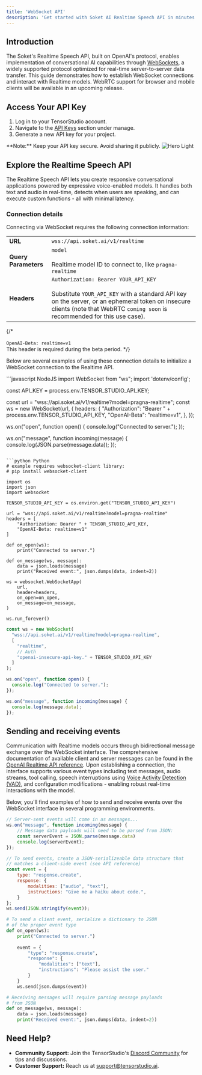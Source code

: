 ```yaml
---
title: 'WebSocket API'
description: 'Get started with Soket AI Realtime Speech API in minutes'
---
```


## Introduction

The Soket's Realtime Speech API, built on OpenAI's protocol, enables implementation of conversational AI capabilities through [WebSockets](https://developer.mozilla.org/en-US/docs/Web/API/WebSockets_API), a widely supported protocol optimized for real-time server-to-server data transfer. This guide demonstrates how to establish WebSocket connections and interact with Realtime models. WebRTC support for browser and mobile clients will be available in an upcoming release.

## Access Your API Key

1. Log in to your TensorStudio account.
2. Navigate to the [API Keys](https://app.tensorstudio.ai/studio/api-keys) section under manage.
3. Generate a new API key for your project.
<Info>
  **Note:** Keep your API key secure. Avoid sharing it publicly.
</Info>

<Frame>
<img
  className="block"
  style={{ borderRadius: '15px' }}
  src="/images/api_key_list.svg"
  alt="Hero Light"
/>
</Frame>

## Explore the Realtime Speech API

The Realtime Speech API lets you create responsive conversational applications powered by expressive voice-enabled models. It handles both text and audio in real-time, detects when users are speaking, and can execute custom functions - all with minimal latency.

### Connection details

Connecting via WebSocket requires the following connection information:

|          |    | 
| ------------- | ----------------- |
|**URL**|`wss://api.soket.ai/v1/realtime`|
|**Query Parameters**|`model` <br/><br/> Realtime model ID to connect to, like `pragna-realtime`|
|**Headers**|`Authorization: Bearer YOUR_API_KEY` <br/><br/> Substitute `YOUR_API_KEY` with a standard API key on the server, or an ephemeral token on insecure clients (note that WebRTC `coming soon` is recommended for this use case).|

{/* <br/><br/> `OpenAI-Beta: realtime=v1` <br/> This header is required during the beta period. */}

Below are several examples of using these connection details to initialize a WebSocket connection to the Realtime API.

<CodeGroup>
```javascript NodeJS
import WebSocket from "ws";
import 'dotenv/config';

const API_KEY = process.env.TENSOR_STUDIO_API_KEY;

const url = "wss://api.soket.ai/v1/realtime?model=pragna-realtime";
const ws = new WebSocket(url, {
  headers: {
    "Authorization": "Bearer " + process.env.TENSOR_STUDIO_API_KEY,
    "OpenAI-Beta": "realtime=v1",
  },
});

ws.on("open", function open() {
  console.log("Connected to server.");
});

ws.on("message", function incoming(message) {
  console.log(JSON.parse(message.data));
});
```

```python Python
# example requires websocket-client library:
# pip install websocket-client

import os
import json
import websocket

TENSOR_STUDIO_API_KEY = os.environ.get("TENSOR_STUDIO_API_KEY")

url = "wss://api.soket.ai/v1/realtime?model=pragna-realtime"
headers = [
    "Authorization: Bearer " + TENSOR_STUDIO_API_KEY,
    "OpenAI-Beta: realtime=v1"
]

def on_open(ws):
    print("Connected to server.")

def on_message(ws, message):
    data = json.loads(message)
    print("Received event:", json.dumps(data, indent=2))

ws = websocket.WebSocketApp(
    url,
    header=headers,
    on_open=on_open,
    on_message=on_message,
)

ws.run_forever()
```

```javascript JavaScript
const ws = new WebSocket(
  "wss://api.soket.ai/v1/realtime?model=pragna-realtime",
  [
    "realtime",
    // Auth
    "openai-insecure-api-key." + TENSOR_STUDIO_API_KEY
  ]
);

ws.on("open", function open() {
  console.log("Connected to server.");
});

ws.on("message", function incoming(message) {
  console.log(message.data);
});
```

</CodeGroup>



Sending and receiving events
----------------------------

Communication with Realtime models occurs through bidirectional message exchange over the WebSocket interface. The comprehensive documentation of available client and server messages can be found in the [OpenAI Realtime API reference](/docs/api-reference/realtime-client-events). Upon establishing a connection, the interface supports various event types including text messages, audio streams, tool calling, speech interruptions using [Voice Activity Detection (VAD)](/vad), and configuration modifications - enabling robust real-time interactions with the model.

Below, you'll find examples of how to send and receive events over the WebSocket interface in several programming environments.

<CodeGroup>

```javascript NodeJS / JavaScript
// Server-sent events will come in as messages...
ws.on("message", function incoming(message) {
    // Message data payloads will need to be parsed from JSON:
    const serverEvent = JSON.parse(message.data)
    console.log(serverEvent);
});

// To send events, create a JSON-serializeable data structure that
// matches a client-side event (see API reference)
const event = {
    type: "response.create",
    response: {
        modalities: ["audio", "text"],
        instructions: "Give me a haiku about code.",
    }
};
ws.send(JSON.stringify(event));
```

```python Python
# To send a client event, serialize a dictionary to JSON
# of the proper event type
def on_open(ws):
    print("Connected to server.")
    
    event = {
        "type": "response.create",
        "response": {
            "modalities": ["text"],
            "instructions": "Please assist the user."
        }
    }
    ws.send(json.dumps(event))

# Receiving messages will require parsing message payloads
# from JSON
def on_message(ws, message):
    data = json.loads(message)
    print("Received event:", json.dumps(data, indent=2))
```

</CodeGroup>



## Need Help?

- **Community Support:** Join the TensorStudio's [Discord Community](https://discord.gg/daRQX4yF) for tips and discussions.
- **Customer Support:** Reach us at support@tensorstudio.ai.